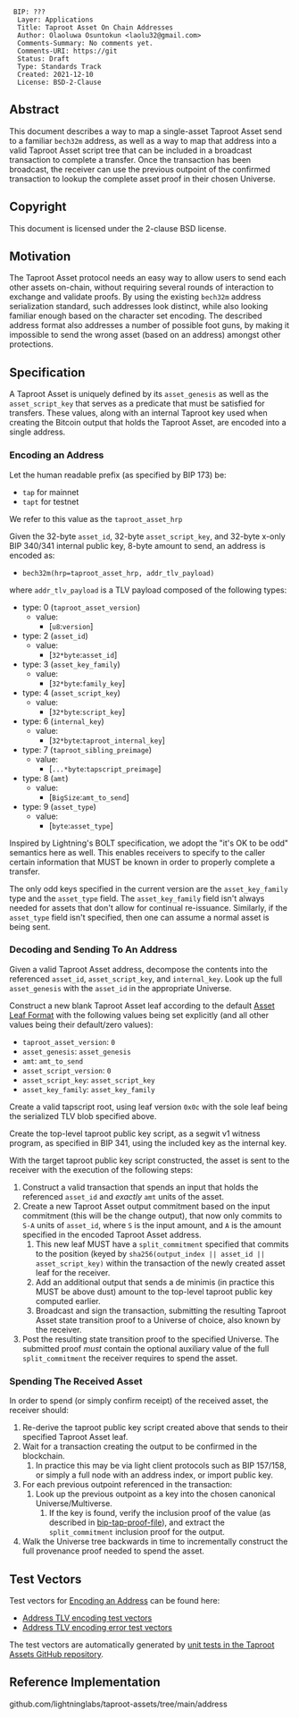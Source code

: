 <pre>
 BIP: ???
  Layer: Applications
  Title: Taproot Asset On Chain Addresses
  Author: Olaoluwa Osuntokun <laolu32@gmail.com>
  Comments-Summary: No comments yet.
  Comments-URI: https://git
  Status: Draft
  Type: Standards Track
  Created: 2021-12-10
  License: BSD-2-Clause
</pre>

==Abstract==

This document describes a way to map a single-asset Taproot Asset send to a
familiar <code>bech32m</code> address, as well as a way to map that address into
a valid Taproot Asset script tree that can be included in a broadcast
transaction to complete a transfer.
Once the transaction has been broadcast, the receiver can use the
previous outpoint of the confirmed transaction to lookup the complete asset
proof in their chosen Universe.

==Copyright==

This document is licensed under the 2-clause BSD license.

==Motivation==

The Taproot Asset protocol needs an easy way to allow users to send each other
assets on-chain, without requiring several rounds of interaction to exchange and
validate proofs. By using the existing <code>bech32m</code> address
serialization standard, such addresses look distinct, while also looking
familiar enough based on the character set encoding. The described address
format also addresses a number of possible foot guns, by making it impossible
to send the wrong asset (based on an address) amongst other protections.

==Specification==

A Taproot Asset is uniquely defined by its <code>asset_genesis</code> as well as
the <code>asset_script_key</code> that serves as a predicate that must be
satisfied for transfers. These values, along with an internal Taproot key used
when creating the Bitcoin output that holds the Taproot Asset, are encoded into
a single address.

===Encoding an Address===

Let the human readable prefix (as specified by BIP 173) be:

* <code>tap</code> for mainnet
* <code>tapt</code> for testnet

We refer to this value as the <code>taproot_asset_hrp</code>

Given the 32-byte <code>asset_id</code>, 32-byte
<code>asset_script_key</code>, and 32-byte x-only BIP 340/341 internal public
key, 8-byte amount to send, an address is encoded as:
* <code>bech32m(hrp=taproot_asset_hrp, addr_tlv_payload)</code>

where <code>addr_tlv_payload</code> is a TLV payload composed of the following
types:
* type: 0 (<code>taproot_asset_version</code>)
** value:
*** [<code>u8</code>:<code>version</code>]
* type: 2 (<code>asset_id</code>)
** value:
*** [<code>32*byte</code>:<code>asset_id</code>]
* type: 3 (<code>asset_key_family</code>)
** value:
*** [<code>32*byte</code>:<code>family_key</code>]
* type: 4 (<code>asset_script_key</code>)
** value:
*** [<code>32*byte</code>:<code>script_key</code>]
* type: 6 (<code>internal_key</code>)
** value:
*** [<code>32*byte</code>:<code>taproot_internal_key</code>]
* type: 7 (<code>taproot_sibling_preimage</code>)
** value:
*** [<code>...*byte</code>:<code>tapscript_preimage</code>]
* type: 8 (<code>amt</code>)
** value:
*** [<code>BigSize</code>:<code>amt_to_send</code>]
* type: 9 (<code>asset_type</code>)
** value:
*** [<code>byte</code>:<code>asset_type</code>]

Inspired by Lightning's BOLT specification, we adopt the "it's OK to be odd"
semantics here as well. This enables receivers to specify to the caller certain
information that MUST be known in order to properly complete a transfer.

The only odd keys specified in the current version are the
<code>asset_key_family</code> type and the <code>asset_type</code> field. The
<code>asset_key_family</code> field isn't always needed for assets that don't
allow for continual re-issuance. Similarly, if the <code>asset_type</code>
field isn't specified, then one can assume a normal asset is being sent.

===Decoding and Sending To An Address===

Given a valid Taproot Asset address, decompose the contents into the referenced
<code>asset_id</code>, <code>asset_script_key</code>, and
<code>internal_key</code>. Look up the full <code>asset_genesis</code> with the
<code>asset_id</code> in the appropriate Universe.

Construct a new blank Taproot Asset leaf according to the default
[[./bip-tap.mediawiki#asset-leaf-format|Asset Leaf Format]] with the following
values being set explicitly (and all other values being their default/zero
values):
* <code>taproot_asset_version</code>: <code>0</code>
* <code>asset_genesis</code>: <code>asset_genesis</code>
* <code>amt</code>: <code>amt_to_send</code>
* <code>asset_script_version</code>: <code>0</code>
* <code>asset_script_key</code>: <code>asset_script_key</code>
* <code>asset_key_family</code>: <code>asset_key_family</code>

Create a valid tapscript root, using leaf version <code>0x0c</code> with the
sole leaf being the serialized TLV blob specified above.

Create the top-level taproot public key script, as a segwit v1 witness
program, as specified in BIP 341, using the included key as the internal key.

With the target taproot public key script constructed, the asset is sent to the
receiver with the execution of the following steps:
# Construct a valid transaction that spends an input that holds the referenced <code>asset_id</code> and ''exactly'' <code>amt</code> units of the asset.
# Create a new Taproot Asset output commitment based on the input commitment (this will be the change output), that now only commits to <code>S-A</code> units of <code>asset_id</code>, where <code>S</code> is the input amount, and <code>A</code> is the amount specified in the encoded Taproot Asset address.
## This new leaf MUST have a <code>split_commitment</code> specified that commits to the position (keyed by <code>sha256(output_index || asset_id || asset_script_key)</code> within the transaction of the newly created asset leaf for the receiver.
## Add an additional output that sends a de minimis (in practice this MUST be above dust) amount to the top-level taproot public key computed earlier.
## Broadcast and sign the transaction, submitting the resulting Taproot Asset state transition proof to a Universe of choice, also known by the receiver.
# Post the resulting state transition proof to the specified Universe. The submitted proof ''must'' contain the optional auxiliary value of the full <code>split_commitment</code> the receiver requires to spend the asset.

===Spending The Received Asset===

In order to spend (or simply confirm receipt) of the received asset, the
receiver should:
# Re-derive the taproot public key script created above that sends to their specified Taproot Asset leaf.
# Wait for a transaction creating the output to be confirmed in the blockchain.
## In practice this may be via light client protocols such as BIP 157/158, or simply a full node with an address index, or import public key.
# For each previous outpoint referenced in the transaction:
## Look up the previous outpoint as a key into the chosen canonical Universe/Multiverse.
### If the key is found, verify the inclusion proof of the value (as described in [[./bip-tap-proof-file.mediawiki|bip-tap-proof-file]]), and extract the <code>split_commitment</code> inclusion proof for the output.
# Walk the Universe tree backwards in time to incrementally construct the full provenance proof needed to spend the asset.

==Test Vectors==

Test vectors for [[Encoding an Address]] can be found here:
* [[bip-tap-addr/address_tlv_encoding_generated.json|Address TLV encoding test vectors]]
* [[bip-tap-addr/address_tlv_encoding_error_cases.json|Address TLV encoding error test vectors]]

The test vectors are automatically generated by
[https://github.com/lightninglabs/taproot-assets/tree/main/address unit tests in
the Taproot Assets GitHub repository].

==Reference Implementation==

github.com/lightninglabs/taproot-assets/tree/main/address

